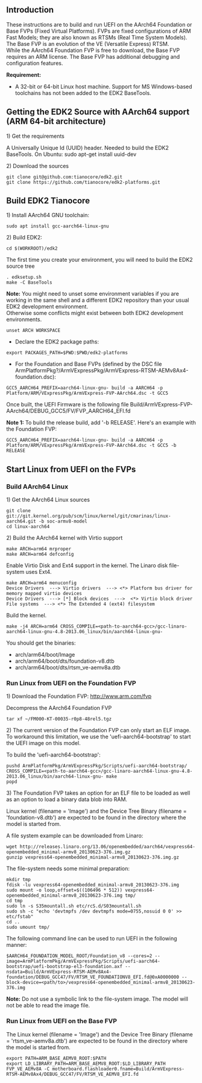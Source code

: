 == Introduction ==
These instructions are to build and run UEFI on the AArch64 Foundation or Base FVPs (Fixed Virtual Platforms). FVPs are fixed configurations of ARM Fast Models; they are also known as RTSMs (Real Time System Models). The Base FVP is an evolution of the VE (Versatile Express) RTSM.<br/>
While the AArch64 Foundation FVP is free to download, the Base FVP requires an ARM license. The Base FVP has additional debugging and configuration features.

<b>Requirement:</b>
* A 32-bit or 64-bit Linux host machine. Support for MS Windows-based toolchains has not been added to the EDK2 BaseTools. 

== Getting the EDK2 Source with AArch64 support (ARM 64-bit architecture) ==
1) Get the requirements

A Universally Unique Id (UUID) header. Needed to build the EDK2 BaseTools. On Ubuntu: sudo apt-get install uuid-dev 

2) Download the sources 
<pre>git clone git@github.com:tianocore/edk2.git
git clone https://github.com/tianocore/edk2-platforms.git</pre>

== Build EDK2 Tianocore ==

1) Install AArch64 GNU toolchain:
<pre>sudo apt install gcc-aarch64-linux-gnu</pre>

2) Build EDK2:

<pre>cd $(WORKROOT)/edk2</pre>
The first time you create your environment, you will need to build the EDK2 source tree
<pre>. edksetup.sh
make -C BaseTools</pre>

<b>Note:</b> You might need to unset some environment variables if you are working in the same shell and a different EDK2 repository than your usual EDK2 development environment.<br/>
Otherwise some conflicts might exist between both EDK2 development environments.
<pre>unset ARCH WORKSPACE</pre>

* Declare the EDK2 package paths:
<pre>export PACKAGES_PATH=$PWD:$PWD/edk2-platforms</pre>

* For the Foundation and Base FVPs (defined by the DSC file ArmPlatformPkg?/ArmVExpressPkg/ArmVExpress-RTSM-AEMv8Ax4-foundation.dsc):
<pre>GCC5_AARCH64_PREFIX=aarch64-linux-gnu- build -a AARCH64 -p Platform/ARM/VExpressPkg/ArmVExpress-FVP-AArch64.dsc -t GCC5</pre>

Once built, the UEFI Firmware is the following file Build/ArmVExpress-FVP-AArch64/DEBUG_GCC5/FV/FVP_AARCH64_EFI.fd

<b>Note 1:</b> To build the release build, add '-b RELEASE'. Here's an example with the Foundation FVP:
<pre>GCC5_AARCH64_PREFIX=aarch64-linux-gnu- build -a AARCH64 -p Platform/ARM/VExpressPkg/ArmVExpress-FVP-AArch64.dsc -t GCC5 -b RELEASE</pre>

== Start Linux from UEFI on the FVPs ==

=== Build AArch64 Linux ===
1) Get the AArch64 Linux sources
<pre>git clone git://git.kernel.org/pub/scm/linux/kernel/git/cmarinas/linux-aarch64.git -b soc-armv8-model
cd linux-aarch64</pre>

2) Build the AArch64 kernel with Virtio support
<pre>make ARCH=arm64 mrproper
make ARCH=arm64 defconfig</pre>

Enable Virtio Disk and Ext4 support in the kernel. The Linaro disk file-system uses Ext4.
<pre>make ARCH=arm64 menuconfig
Device Drivers  ---> Virtio drivers  ---> <*> Platform bus driver for memory mapped virtio devices
Device Drivers  ---> [*] Block devices  --->  <*> Virtio block driver
File systems  ---> <*> The Extended 4 (ext4) filesystem</pre>

Build the kernel.
<pre>make -j4 ARCH=arm64 CROSS_COMPILE=<path-to-aarch64-gcc>/gcc-linaro-aarch64-linux-gnu-4.8-2013.06_linux/bin/aarch64-linux-gnu-</pre>

You should get the binaries:
* arch/arm64/boot/Image
* arch/arm64/boot/dts/foundation-v8.dtb
* arch/arm64/boot/dts/rtsm_ve-aemv8a.dtb 

=== Run Linux from UEFI on the Foundation FVP ===

1) Download the Foundation FVP: http://www.arm.com/fvp

Decompress the AArch64 Foundation FVP
<pre>tar xf ~/FM000-KT-00035-r0p8-48rel5.tgz</pre>

2) The current version of the Foundation FVP can only start an ELF image. To workaround this limitation, we use the 'uefi-aarch64-bootstrap' to start the UEFI image on this model.

To build the 'uefi-aarch64-bootstrap':
<pre>pushd ArmPlatformPkg/ArmVExpressPkg/Scripts/uefi-aarch64-bootstrap/
CROSS_COMPILE=<path-to-aarch64-gcc>/gcc-linaro-aarch64-linux-gnu-4.8-2013.06_linux/bin/aarch64-linux-gnu- make
popd</pre>

3) The Foundation FVP takes an option for an ELF file to be loaded as well as an option to load a binary data blob into RAM.

Linux kernel (filename = 'Image') and the Device Tree Binary (filename = 'foundation-v8.dtb') are expected to be found in the directory where the model is started from.

A file system example can be downloaded from Linaro:
<pre>wget http://releases.linaro.org/13.06/openembedded/aarch64/vexpress64-openembedded_minimal-armv8_20130623-376.img.gz
gunzip vexpress64-openembedded_minimal-armv8_20130623-376.img.gz</pre>

The file-system needs some minimal preparation:
<pre>mkdir tmp
fdisk -lu vexpress64-openembedded_minimal-armv8_20130623-376.img
sudo mount -o loop,offset=$((106496 * 512)) vexpress64-openembedded_minimal-armv8_20130623-376.img tmp/
cd tmp
sudo ln -s S35mountall.sh etc/rcS.d/S03mountall.sh
sudo sh -c "echo 'devtmpfs /dev devtmpfs mode=0755,nosuid 0 0' >> etc/fstab"
cd ..
sudo umount tmp/</pre>

The following command line can be used to run UEFI in the following manner:
<pre>$AARCH64_FOUNDATION_MODEL_ROOT/Foundation_v8 --cores=2 --image=ArmPlatformPkg/ArmVExpressPkg/Scripts/uefi-aarch64-bootstrap/uefi-bootstrap-el3-foundation.axf --nsdata=Build/ArmVExpress-RTSM-AEMv8Ax4-foundation/DEBUG_GCC47/FV/RTSM_VE_FOUNDATIONV8_EFI.fd@0xA0000000 --block-device=<path/to>/vexpress64-openembedded_minimal-armv8_20130623-376.img</pre>

<b>Note:</b> Do not use a symbolic link to the file-system image. The model will not be able to read the image file.

=== Run Linux from UEFI on the Base FVP ===

The Linux kernel (filename = 'Image') and the Device Tree Binary (filename = 'rtsm_ve-aemv8a.dtb') are expected to be found in the directory where the model is started from.
<pre>export PATH=ARM_BASE_AEMV8_ROOT:$PATH
export LD_LIBRARY_PATH=ARM_BASE_AEMV8_ROOT:$LD_LIBRARY_PATH
FVP_VE_AEMv8A -C motherboard.flashloader0.fname=Build/ArmVExpress-RTSM-AEMv8Ax4/DEBUG_GCC47/FV/RTSM_VE_AEMV8_EFI.fd</pre>

<!-- [[Category:ARM]] -->
